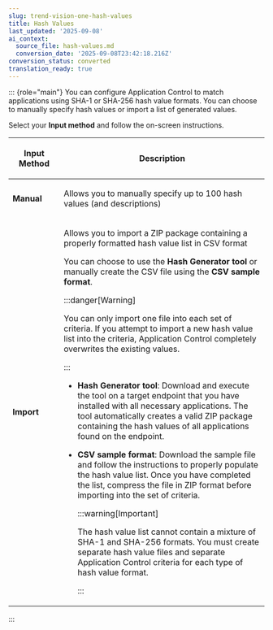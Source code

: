 ```yaml
---
slug: trend-vision-one-hash-values
title: Hash Values
last_updated: '2025-09-08'
ai_context:
  source_file: hash-values.md
  conversion_date: '2025-09-08T23:42:18.216Z'
conversion_status: converted
translation_ready: true
---
```


::: {role="main"}
You can configure Application Control to match applications using SHA-1 or SHA-256 hash value formats. You can choose to manually specify hash values or import a list of generated values.

Select your **Input method** and follow the on-screen instructions.

<table>
<colgroup>
<col style="width: 20%" />
<col style="width: 80%" />
</colgroup>
<thead>
<tr>
<th><p>Input Method</p></th>
<th><p>Description</p></th>
</tr>
</thead>
<tbody>
<tr>
<td><p><strong>Manual</strong></p></td>
<td><p>Allows you to manually specify up to 100 hash values (and descriptions)</p></td>
</tr>
<tr>
<td><p><strong>Import</strong></p></td>
<td><p>Allows you to import a ZIP package containing a properly formatted hash value list in CSV format</p>
<p>You can choose to use the <strong>Hash Generator tool</strong> or manually create the CSV file using the <strong>CSV sample format</strong>.</p>


:::danger[Warning]

<p>You can only import one file into each set of criteria. If you attempt to import a new hash value list into the criteria, Application Control completely overwrites the existing values.</p>


:::


<ul>
<li><p><strong>Hash Generator tool</strong>: Download and execute the tool on a target endpoint that you have installed with all necessary applications. The tool automatically creates a valid ZIP package containing the hash values of all applications found on the endpoint.</p></li>
<li><p><strong>CSV sample format</strong>: Download the sample file and follow the instructions to properly populate the hash value list. Once you have completed the list, compress the file in ZIP format before importing into the set of criteria.</p>


:::warning[Important]

<p>The hash value list cannot contain a mixture of SHA-1 and SHA-256 formats. You must create separate hash value files and separate Application Control criteria for each type of hash value format.</p>


:::

</li>
</ul></td>
</tr>
</tbody>
</table>
:::
